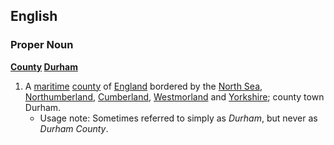==English==
===Proper Noun===
'''[[County]] [[Durham]]'''
{{wikipedia}}
# A [[maritime]] [[county]] of [[England]] bordered by the [[North Sea]], [[Northumberland]], [[Cumberland]], [[Westmorland]] and [[Yorkshire]]; county town Durham.
#*Usage note: Sometimes referred to simply as ''Durham'', but never as ''Durham County''.